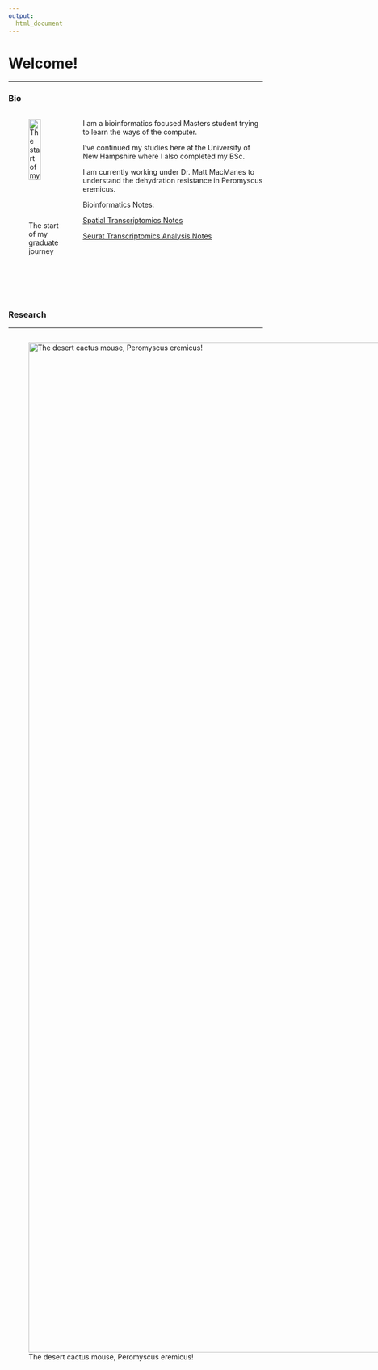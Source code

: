```yaml
---
output: 
  html_document
---
```


# Welcome!

***

### Bio

:::: {style="display: flex;"}
::: {}
![The start of my graduate journey](Linkedin1.jpg){.class width=60%}

:::

::: {}

I am a bioinformatics focused Masters student trying to learn the ways of the computer.

I've continued my studies here at the University of New Hampshire where I also completed my BSc. 

I am currently working under Dr. Matt MacManes to understand the dehydration resistance in Peromyscus eremicus.


Bioinformatics Notes:

[Spatial Transcriptomics Notes](SpatialVis.html)

[Seurat Transcriptomics Analysis Notes](SeuratAnalysis.html)
:::
::::

<br>

### Research

***

:::: {style="display: flex;"}
::: {}

![The desert cactus mouse, Peromyscus eremicus!](PE1.jpg){.class width="2000px"}

:::
:::{}
<br><br>
This North American mouse has an amazing ability to resist severe dehydration and remains active and functional in the absence of water. When compared to the human body, which experiences organ failure following 3 days without water, this intriguing capablity is highlighted. 

To explore this ability, the members of the MacManus lab are performing spatial transcriptomics analysis of relevant genes. This type of sequencing will tell us what differentially expressed genes this mouse relies on but also where in the tissue expression occurs.

In particular my analysis will be focused on the involvment of the liver on this mices' dehydration capabilites.

:::
::::

